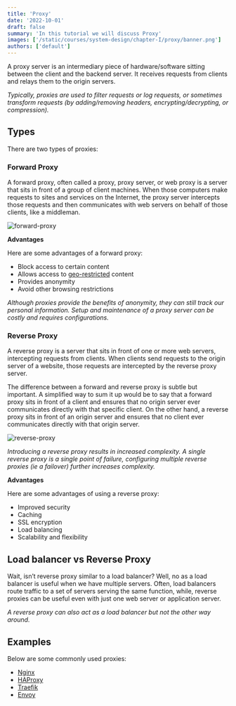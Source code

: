 ```yaml
---
title: 'Proxy'
date: '2022-10-01'
draft: false
summary: 'In this tutorial we will discuss Proxy'
images: ['/static/courses/system-design/chapter-I/proxy/banner.png']
authors: ['default']
---
```


A proxy server is an intermediary piece of hardware/software sitting between the client and the backend server. It receives requests from clients and relays them to the origin servers.

_Typically, proxies are used to filter requests or log requests, or sometimes transform requests (by adding/removing headers, encrypting/decrypting, or compression)._

## Types

There are two types of proxies:

### Forward Proxy

A forward proxy, often called a proxy, proxy server, or web proxy is a server that sits in front of a group of client machines. When those computers make requests to sites and services on the Internet, the proxy server intercepts those requests and then communicates with web servers on behalf of those clients, like a middleman.

![forward-proxy](/static/courses/system-design/chapter-I/proxy/forward-proxy.png)

**Advantages**

Here are some advantages of a forward proxy:

- Block access to certain content
- Allows access to [geo-restricted](https://en.wikipedia.org/wiki/Geo-blocking) content
- Provides anonymity
- Avoid other browsing restrictions

_Although proxies provide the benefits of anonymity, they can still track our personal information. Setup and maintenance of a proxy server can be costly and requires configurations._

### Reverse Proxy

A reverse proxy is a server that sits in front of one or more web servers, intercepting requests from clients. When clients send requests to the origin server of a website, those requests are intercepted by the reverse proxy server.

The difference between a forward and reverse proxy is subtle but important. A simplified way to sum it up would be to say that a forward proxy sits in front of a client and ensures that no origin server ever communicates directly with that specific client. On the other hand, a reverse proxy sits in front of an origin server and ensures that no client ever communicates directly with that origin server.

![reverse-proxy](/static/courses/system-design/chapter-I/proxy/reverse-proxy.png)

_Introducing a reverse proxy results in increased complexity. A single reverse proxy is a single point of failure, configuring multiple reverse proxies (ie a failover) further increases complexity._

**Advantages**

Here are some advantages of using a reverse proxy:

- Improved security
- Caching
- SSL encryption
- Load balancing
- Scalability and flexibility

## Load balancer vs Reverse Proxy

Wait, isn’t reverse proxy similar to a load balancer? Well, no as a load balancer is useful when we have multiple servers. Often, load balancers route traffic to a set of servers serving the same function, while, reverse proxies can be useful even with just one web server or application server.

_A reverse proxy can also act as a load balancer but not the other way around._

## Examples

Below are some commonly used proxies:

- [Nginx](https://www.nginx.com/)
- [HAProxy](http://www.haproxy.org/)
- [Traefik](https://doc.traefik.io/traefik/)
- [Envoy](https://www.envoyproxy.io/)
